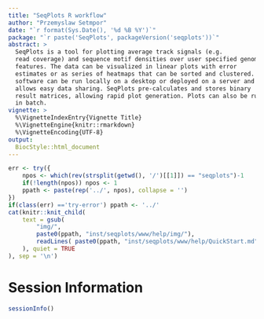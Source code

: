 ```yaml
---
title: "SeqPlots R workflow"
author: "Przemyslaw Setmpor"
date: "`r format(Sys.Date(), '%d %B %Y')`"
package: "`r paste('SeqPlots', packageVersion('seqplots'))`"
abstract: >
  SeqPlots is a tool for plotting average track signals (e.g.
  read coverage) and sequence motif densities over user specified genomic
  features. The data can be visualized in linear plots with error
  estimates or as series of heatmaps that can be sorted and clustered. The
  software can be run locally on a desktop or deployed on a server and
  allows easy data sharing. SeqPlots pre-calculates and stores binary
  result matrices, allowing rapid plot generation. Plots can also be run
  in batch.
vignette: >
  %\VignetteIndexEntry{Vignette Title}
  %\VignetteEngine{knitr::rmarkdown}
  %\VignetteEncoding{UTF-8}
output: 
  BiocStyle::html_document
---
```



```r
err <- try({
    npos <- which(rev(strsplit(getwd(), '/')[[1]]) == "seqplots")-1
    if(!length(npos)) npos <- 1
    ppath <- paste(rep('../', npos), collapse = '')
})
if(class(err) =='try-error') ppath <- '../'
cat(knitr::knit_child(
    text = gsub(
        "img/",
        paste0(ppath, "inst/seqplots/www/help/img/"),
        readLines( paste0(ppath, "inst/seqplots/www/help/QuickStart.md") )
    ), quiet = TRUE
), sep = '\n')
```


Session Information
===================
```r
sessionInfo()
```
